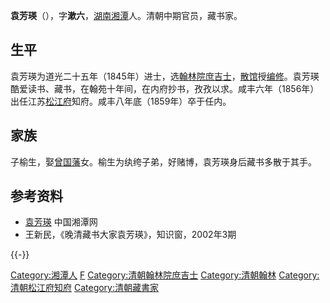 '''袁芳瑛'''（{{bd|？||1859年|catIdx=Yuan袁}}），字'''漱六'''，[[湖南省_(清)|湖南]][[湘潭县|湘潭]]人。清朝中期官员，藏书家。{{r|duck|page=41}}

==生平==
袁芳瑛为道光二十五年（1845年）进士，选[[翰林院|翰林院]][[庶吉士|庶吉士]]，[[散馆|散馆]]授[[编修|编修]]。{{r|duck|page=41}}袁芳瑛酷爱读书、藏书，在翰苑十年间，在内府抄书，孜孜以求。{{r|duck|page=41}}咸丰六年（1856年）出任江苏[[松江府|松江府]]知府。{{r|duck|page=41}}咸丰八年底（1859年）卒于任内。

== 家族 ==
子榆生，娶[[曾国藩|曾国藩]]女。榆生为纨绔子弟，好赌博，袁芳瑛身后藏书多散于其手。{{r|duck|page=41}}

==参考资料==
{{Reflist|refs=
<ref name="duck">{{cite book |author1=龙剑宇 |chapter=第二章 湘潭——地灵人杰 |title=《乌石寨揽胜——彭德怀故里纪行》 |date=1998-10-01 |publisher=西南师范大学出版社 |location=重庆市 |isbn=7-5621-2044-7}}</ref>
}}
*[https://web.archive.org/web/20111013235952/http://szb.xiangtan.cn/html/303.shtml 袁芳瑛] 中国湘潭网
*王新民，《晚清藏书大家袁芳瑛》，知识窗，2002年3期

{{-}}
{{start box}}
{{s-off}}
{{succession box|[[薛焕|薛焕]]|[[金安|金安]]|[[江苏|江苏]][[松江府|松江府]][[知府|知府]]|<small>咸丰六年－八年<br>（1856年－1858年）</small>}}
{{end box}}

{{道光二十五年乙巳恩科殿試金榜}}

{{Authority control}}

{{DEFAULTSORT:Yuan袁}}
[[Category:湘潭人|Category:湘潭人]]
[[Category:袁姓|F]]
[[Category:清朝翰林院庶吉士|Category:清朝翰林院庶吉士]]
[[Category:清朝翰林|Category:清朝翰林]]
[[Category:清朝松江府知府|Category:清朝松江府知府]]
[[Category:清朝藏書家|Category:清朝藏書家]]